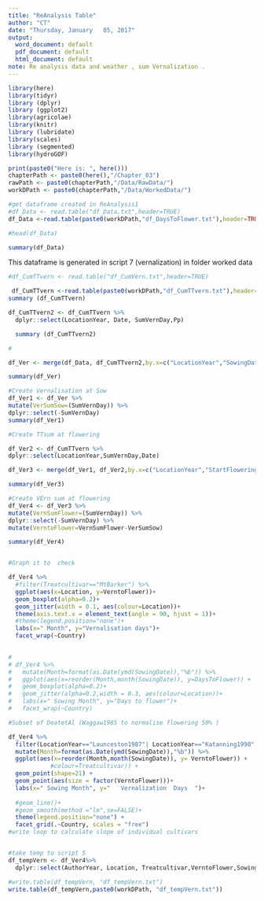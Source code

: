 ```yaml
---
title: "ReAnalysis Table"
author: "CT"
date: "Thursday, January   05, 2017"
output:
  word_document: default
  pdf_document: default
  html_document: default
note: Re analysis data and weather , sum Vernalization .
---
```




```r
library(here)
library(tidyr)
library (dplyr)
library (ggplot2)
library(agricolae)
library(knitr)
library (lubridate)
library(scales)
library (segmented)
library(hydroGOF)
```


```r
print(paste0("Here is: ", here()))
chapterPath <- paste0(here(),"/Chapter_03") 
rawPath <- paste0(chapterPath,"/Data/RawData/")
workDPath <- paste0(chapterPath,"/Data/WorkedData/")
```



```r


#get dataframe created in ReAnalysis1
#df_Data <- read.table("df_Data.txt",header=TRUE)
df_Data <-read.table(paste0(workDPath,"df_DaysToFlower.txt"),header=TRUE)

#head(df_Data)

summary(df_Data)

```

This dataframe is generated in script 7 (vernalization) in folder worked data

```r
#df_CumTTvern <- read.table("df_CumVern.txt",header=TRUE)

 df_CumTTvern <-read.table(paste0(workDPath,"df_CumTTvern.txt"),header=TRUE)
summary (df_CumTTvern)

```

```r
df_CumTTvern2 <- df_CumTTvern %>%
  dplyr::select(LocationYear, Date, SumVernDay,Pp)

  summary (df_CumTTvern2)
```

```r
#

df_Ver <- merge(df_Data, df_CumTTvern2,by.x=c("LocationYear","SowingDate"), by.y=c("LocationYear","Date"))

summary(df_Ver)

```

```r
#Create Vernalisation at Sow
df_Ver1 <- df_Ver %>%
mutate(VerSumSow=(SumVernDay)) %>%
dplyr::select(-SumVernDay)
summary(df_Ver1)

```


```r
#Create TTsum at flowering

df_Ver2 <- df_CumTTvern %>%
dplyr::select(LocationYear,SumVernDay,Date)

df_Ver3 <- merge(df_Ver1, df_Ver2,by.x=c("LocationYear","StartFlowering"), by.y=c("LocationYear","Date"))

summary(df_Ver3)
```


```r
#Create VErn sum at flowering 
df_Ver4 <- df_Ver3 %>%
mutate(VernSumFlower=(SumVernDay)) %>%
dplyr::select(-SumVernDay) %>%
mutate(VerntoFlower=VernSumFlower-VerSumSow)

summary(df_Ver4)



```

```r
#Graph it to  check 

df_Ver4 %>%
  #filter(Treatcultivar=="MtBarker") %>%
  ggplot(aes(x=Location, y=VerntoFlower))+
  geom_boxplot(alpha=0.2)+
  geom_jitter(width = 0.1, aes(colour=Location))+
  theme(axis.text.x = element_text(angle = 90, hjust = 1))+
  #theme(legend.position="none")+
  labs(x=" Month", y="Vernalisation days")+
  facet_wrap(~Country)
  

```



```r
# 
# df_Ver4 %>%
#   mutate(Month=format(as.Date(ymd(SowingDate)),"%b")) %>%
#   ggplot(aes(x=reorder(Month,month(SowingDate)), y=DaysToFlower)) +
#   geom_boxplot(alpha=0.2)+
#   geom_jitter(alpha=0.2,width = 0.3, aes(colour=Location))+
#   labs(x=" Sowing Month", y="Days to flower")+
#   facet_wrap(~Country)
```



```r
#Subset of DeatetAl (Waggaw1985 to normalise flowering 50% )

df_Ver4 %>%
  filter(LocationYear=="Launceston1987"| LocationYear=="Katanning1990"| LocationYear=="Condobolin1986"| LocationYear=="Melbourne1969" ) %>%
  mutate(Month=format(as.Date(ymd(SowingDate)),"%b")) %>%
  ggplot(aes(x=reorder(Month,month(SowingDate)), y= VerntoFlower)) +
            #colour=Treatcultivar)) +
  geom_point(shape=21) +
  geom_point(aes(size = factor(VerntoFlower)))+
  labs(x=" Sowing Month", y="   Vernalization  Days  ")+
  
  #geom_line()+
  #geom_smooth(method ="lm",se=FALSE)+
  theme(legend.position="none") +
  facet_grid(.~Country, scales = "free")
#write loop to calculate slope of individual cultivars 



```

```r

#take temp to script 5
df_tempVern <- df_Ver4%>%
  dplyr::select(AuthorYear, Location, Treatcultivar,VerntoFlower,SowingDate)

#write.table(df_tempVern, "df_tempVern.txt")
write.table(df_tempVern,paste0(workDPath, "df_tempVern.txt"))

```

